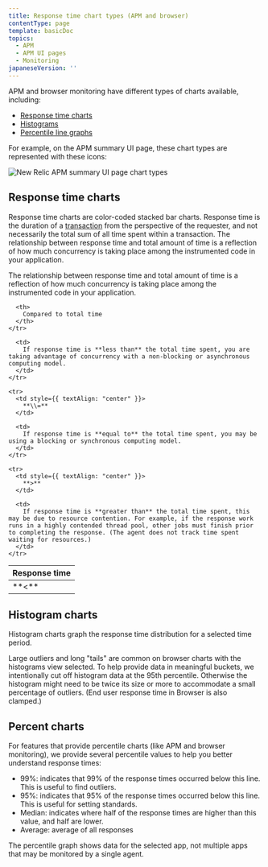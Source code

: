 ```yaml
---
title: Response time chart types (APM and browser)
contentType: page
template: basicDoc
topics:
  - APM
  - APM UI pages
  - Monitoring
japaneseVersion: ''
---
```


APM and browser monitoring have different types of charts available, including:

* [Response time charts](#time)
* [Histograms](#histogram)
* [Percentile line graphs](#percent)

For example, on the APM summary UI page, these chart types are represented with these icons:

![New Relic APM summary UI page chart types](./images/new-relic-apm-chart-types.png "new-relic-ui-apm-chart-types.png")

## Response time charts

Response time charts are color-coded stacked bar charts. Response time is the duration of a [transaction](https://docs.newrelic.com/docs/apm/transactions/intro-transactions/transactions-new-relic-apm) from the perspective of the requester, and not necessarily the total sum of all time spent within a transaction. The relationship between response time and total amount of time is a reflection of how much concurrency is taking place among the instrumented code in your application.

The relationship between response time and total amount of time is a reflection of how much concurrency is taking place among the instrumented code in your application.

<Table>
  <thead>
    <tr>
      <th style={{ width: "100px" }}>
        Response time
      </th>

      <th>
        Compared to total time
      </th>
    </tr>
  </thead>

  <tbody>
    <tr>
      <td style={{ textAlign: "center" }}>
        **&lt;**
      </td>

      <td>
        If response time is **less than** the total time spent, you are taking advantage of concurrency with a non-blocking or asynchronous computing model.
      </td>
    </tr>

    <tr>
      <td style={{ textAlign: "center" }}>
        **\\=**
      </td>

      <td>
        If response time is **equal to** the total time spent, you may be using a blocking or synchronous computing model.
      </td>
    </tr>

    <tr>
      <td style={{ textAlign: "center" }}>
        **>**
      </td>

      <td>
        If response time is **greater than** the total time spent, this may be due to resource contention. For example, if the response work runs in a highly contended thread pool, other jobs must finish prior to completing the response. (The agent does not track time spent waiting for resources.)
      </td>
    </tr>
  </tbody>
</Table>

## Histogram charts

Histogram charts graph the response time distribution for a selected time period.

Large outliers and long "tails" are common on browser charts with the histograms view selected. To help provide data in meaningful buckets, we intentionally cut off histogram data at the 95th percentile. Otherwise the histogram might need to be twice its size or more to accommodate a small percentage of outliers. (End user response time in Browser is also clamped.)

## Percent charts

For features that provide percentile charts (like APM and browser monitoring), we provide several percentile values to help you better understand response times:

* 99%: indicates that 99% of the response times occurred below this line. This is useful to find outliers.
* 95%: indicates that 95% of the response times occurred below this line. This is useful for setting standards.
* Median: indicates where half of the response times are higher than this value, and half are lower.
* Average: average of all responses

The percentile graph shows data for the selected app, not multiple apps that may be monitored by a single agent.
